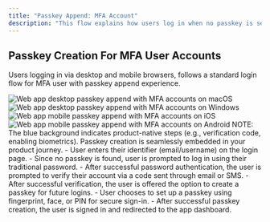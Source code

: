 ```yaml
---
title: "Passkey Append: MFA Account"
description: "This flow explains how users log in when no passkey is set up for a MFA account. The process ensures secure access and encourages password-less adoption by combining traditional login and passkey creation opportunities."
---
```


## Passkey Creation For MFA User Accounts

Users logging in via desktop and mobile browsers, follows a standard login flow for MFA user with passkey append experience.

<Tabs>
  <Tab title="macOS">
    <Frame caption="macOS passkey append, MFA accounts">
      <img src="/images/authentication-flow/web-app/desktop/mfa-append-macos.png" alt="Web app desktop passkey append with MFA accounts on macOS" />
    </Frame>
  </Tab>

<Tab title="Windows">
    <Frame caption="Windows passkey append, MFA accounts">
        <img
            src="/images/authentication-flow/web-app/desktop/mfa-append-windows.png"
            alt="Web app desktop passkey append with MFA accounts on Windows"
        />
    </Frame>
</Tab>

<Tab title="iOS">
    <Frame caption="iOS passkey append, MFA accounts">
        <img
            src="/images/authentication-flow/web-app/mobile/mfa-append-ios.png"
            alt="Web app mobile passkey append with MFA accounts on iOS"
        />
    </Frame>
</Tab>

  <Tab title="Android">
    <Frame caption="Android passkey append, MFA accounts">
      <img src="/images/authentication-flow/web-app/mobile/mfa-append-android.png" alt="Web app mobile passkey append with MFA accounts on Android" />
    </Frame>
  </Tab>
</Tabs>
<Info>
    NOTE: The blue background indicates product-native steps (e.g., verification
    code, enabling biometrics). Passkey creation is seamlessly embedded in your
    product journey.
</Info>

<Steps>
    <Step title="Login when user has no passkeys and activated MFA">
        - User enters their identifier (email/username) on the login page.
        - Since no passkey is found, user is prompted to log in using their traditional password.
        - After successful password authentication, the user is prompted to verify their account via a code sent through email or SMS.
        - After successful verification, the user is offered the option to create a passkey for future logins.
        - User chooses to set up a passkey using fingerprint, face, or PIN for secure sign-in.
        - After successful passkey creation, the user is signed in and redirected to the app dashboard.
        </Step>

</Steps>
